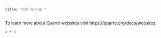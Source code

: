 ```yaml
---
title: "SET Group "
---
```


To learn more about Quarto websites visit <https://quarto.org/docs/websites>.

```r
1 + 1
```
